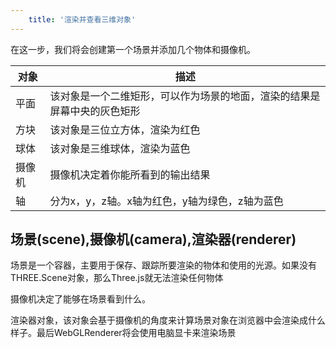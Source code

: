 ```yaml
---
    title: '渲染并查看三维对象'
---
```



在这一步，我们将会创建第一个场景并添加几个物体和摄像机。

<Scene />



|对象|描述|
|---|---|
|平面|该对象是一个二维矩形，可以作为场景的地面，渲染的结果是屏幕中央的灰色矩形|
|方块|该对象是三位立方体，渲染为红色|
|球体|该对象是三维球体，渲染为蓝色|
|摄像机|摄像机决定着你能所看到的输出结果|
|轴|分为x，y，z轴。x轴为红色，y轴为绿色，z轴为蓝色|

## 场景(scene),摄像机(camera),渲染器(renderer)

场景是一个容器，主要用于保存、跟踪所要渲染的物体和使用的光源。如果没有THREE.Scene对象，那么Three.js就无法渲染任何物体

摄像机决定了能够在场景看到什么。

渲染器对象，该对象会基于摄像机的角度来计算场景对象在浏览器中会渲染成什么样子。最后WebGLRenderer将会使用电脑显卡来渲染场景
